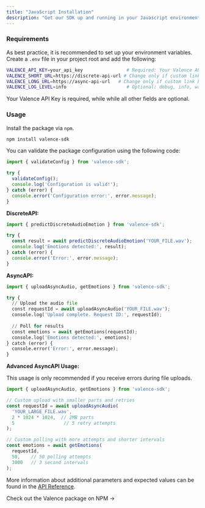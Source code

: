 ```yaml
---
title: "JavaScript Installation"
description: "Get our SDK up and running in your Javascript environment"
---
```


### Requirements

As best practice, it is recommended to set up your environment variables. Create a `.env` file in your project root and add the following:

```bash
VALENCE_API_KEY=your_api_key                # Required: Your Valence API key
VALENCE_SHORT_URL=https://discrete-api-url # Change only if custom link has been provided   
VALENCE_LONG_URL=https://async-api-url   # Change only if custom link has been provided   
VALENCE_LOG_LEVEL=info                      # Optional: debug, info, warn, error
```

Your Valence API Key is required, while while all other fields are optional.

### Usage

Install the package via `npm`.

```bash
npm install valence-sdk
```

You can validate the package configuration using the following code:

```javascript
import { validateConfig } from 'valence-sdk';

try {
  validateConfig();
  console.log('Configuration is valid!');
} catch (error) {
  console.error('Configuration error:', error.message);
}
```

**DiscreteAPI:**

```javascript
import { predictDiscreteAudioEmotion } from 'valence-sdk';

try {
  const result = await predictDiscreteAudioEmotion('YOUR_FILE.wav');
  console.log('Emotions detected:', result);
} catch (error) {
  console.error('Error:', error.message);
}
```

**AsyncAPI:**

```python
import { uploadAsyncAudio, getEmotions } from 'valence-sdk';

try {
  // Upload the audio file
  const requestId = await uploadAsyncAudio('YOUR_FILE.wav');
  console.log('Upload complete. Request ID:', requestId);
  
  // Poll for results
  const emotions = await getEmotions(requestId);
  console.log('Emotions detected:', emotions);
} catch (error) {
  console.error('Error:', error.message);
}
```

**Advanced AsyncAPI Usage:**

This usage is only recommended if you receive errors during file uploads.

```javascript
import { uploadAsyncAudio, getEmotions } from 'valence-sdk';

// Custom upload with smaller parts and retries
const requestId = await uploadAsyncAudio(
  'YOUR_LARGE_FILE.wav',
  2 * 1024 * 1024,  // 2MB parts
  5                  // 5 retry attempts
);

// Custom polling with more attempts and shorter intervals
const emotions = await getEmotions(
  requestId,
  50,    // 50 polling attempts
  3000   // 3 second intervals
);
```

More information about additional parameters and expected values can be found in the [API Reference](/api-reference/introduction).

<Card title="Ready to Get Started?" icon="rectangle-code" href="https://www.npmjs.com/package/valence-sdk?activeTab=readme">
  Check out the Valence package on NPM →
</Card>